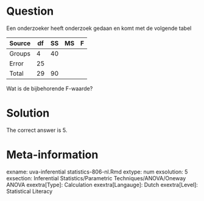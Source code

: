 Question
========

Een onderzoeker heeft onderzoek gedaan en komt met de volgende tabel

|Source|df|SS|MS|F|
|-|-|-|-|-|
|Groups|4|40| | |
|Error|25| | | |
|Total|29|90| | |

Wat is de bijbehorende F-waarde?

Solution
========

The correct answer is 5.

Meta-information
================
exname: uva-inferential statistics-806-nl.Rmd 
extype: num 
exsolution: 5
exsection: Inferential Statistics/Parametric Techniques/ANOVA/Oneway ANOVA
exextra[Type]: Calculation
exextra[Langauge]: Dutch 
exextra[Level]: Statistical Literacy 

